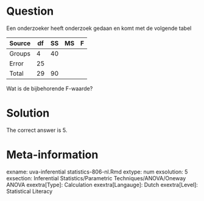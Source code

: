 Question
========

Een onderzoeker heeft onderzoek gedaan en komt met de volgende tabel

|Source|df|SS|MS|F|
|-|-|-|-|-|
|Groups|4|40| | |
|Error|25| | | |
|Total|29|90| | |

Wat is de bijbehorende F-waarde?

Solution
========

The correct answer is 5.

Meta-information
================
exname: uva-inferential statistics-806-nl.Rmd 
extype: num 
exsolution: 5
exsection: Inferential Statistics/Parametric Techniques/ANOVA/Oneway ANOVA
exextra[Type]: Calculation
exextra[Langauge]: Dutch 
exextra[Level]: Statistical Literacy 

